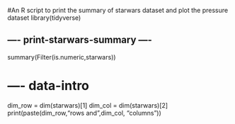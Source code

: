 #An R script to print the summary of starwars dataset and plot the pressure dataset
library(tidyverse)

## ---- print-starwars-summary ----
summary(Filter(is.numeric,starwars))

# ---- data-intro

  dim_row = dim(starwars)[1]
  dim_col = dim(starwars)[2]
  print(paste(dim_row,"rows and",dim_col, "columns"))
